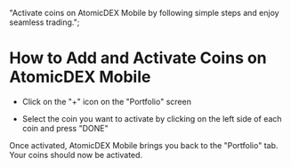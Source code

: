   "Activate coins on AtomicDEX Mobile by following simple steps and enjoy seamless trading.";


# How to Add and Activate Coins on AtomicDEX Mobile

- Click on the "+" icon on the "Portfolio" screen

<OptimizedImage
  title="How to Add and Activate Coins on AtomicDEX Mobile"
  src={howToAdd1}
  classNaming="w-full"
  alt="How to Add and Activate Coins on AtomicDEX Mobile"
/>

- Select the coin you want to activate by clicking on the left side of each coin and press "DONE"

<OptimizedImage
  title="How to Add and Activate Coins on AtomicDEX Mobile"
  src={howToAdd2}
  classNaming="w-full"
  alt="How to Add and Activate Coins on AtomicDEX Mobile"
/>

Once activated, AtomicDEX Mobile brings you back to the "Portfolio" tab. Your coins should now be activated.

<OptimizedImage
  title="How to Add and Activate Coins on AtomicDEX Mobile"
  src={howToAdd3}
  classNaming="w-full"
  alt="How to Add and Activate Coins on AtomicDEX Mobile"
/>
